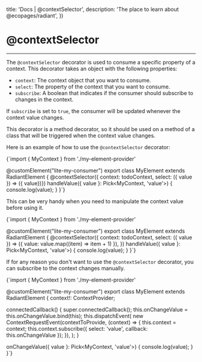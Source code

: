 

  title: 'Docs | @contextSelector',
  description: 'The place to learn about @ecopages/radiant',
})

# @contextSelector
---

The `@contextSelector` decorator is used to consume a specific property of a context. This decorator takes an object with the following properties:

- `context`: The context object that you want to consume.
- `select`: The property of the context that you want to consume.
- `subscribe`: A boolean that indicates if the consumer should subscribe to changes in the context.

If `subscribe` is set to `true`, the consumer will be updated whenever the context value changes.

This decorator is a method decorator, so it should be used on a method of a class that will be triggered when the context value changes.

Here is an example of how to use the `@contextSelector` decorator:

<CodeBlock lang='typescript'>{`import { MyContext } from './my-element-provider'

@customElement("lite-my-consumer")
export class MyElement extends RadiantElement {
  @contextSelector({ context: todoContext, select: ({ value }) => ({ value})})
  handleValue({ value }: Pick<MyContext, 'value'>) {
    console.log(value);
  }
}`}</CodeBlock>

This can be very handy when you need to manipulate the context value before using it.

<CodeBlock lang='typescript'>{`import { MyContext } from './my-element-provider'

@customElement("lite-my-consumer")
export class MyElement extends RadiantElement {
  @contextSelector({
    context: todoContext,
    select: ({ value }) => ({ value: value.map((item) => item + 1) }),
  })
  handleValue({ value }: Pick<MyContext, 'value'>) {
    console.log(value);
  }
}`}</CodeBlock>

If for any reason you don't want to use the `@contextSelector` decorator, you can subscribe to the context changes manually.

<CodeBlock lang='typescript'>{`import { MyContext } from './my-element-provider'

@customElement("lite-my-consumer")
export class MyElement extends RadiantElement {
  context!: ContextProvider<typeof myContext>;

  connectedCallback() {
    super.connectedCallback();
    this.onChangeValue = this.onChangeValue.bind(this);
    this.dispatchEvent(
      new ContextRequestEvent(contextToProvide, (context) => {
        this.context = context;
        this.context.subscribe({ select: 'value', callback: this.onChangeValue });
      }),
    );
  }

  onChangeValue({ value }: Pick<MyContext, 'value'>) {
    console.log(value);
  }
}`}</CodeBlock>

